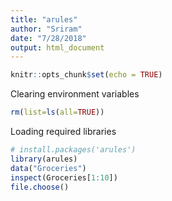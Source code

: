 ```yaml
---
title: "arules"
author: "Sriram"
date: "7/28/2018"
output: html_document
---
```


```r
knitr::opts_chunk$set(echo = TRUE)
```
Clearing environment variables
```r
rm(list=ls(all=TRUE))

``` 

Loading required libraries

```r
# install.packages('arules')
library(arules)
data("Groceries")
inspect(Groceries[1:10])
file.choose()
```


